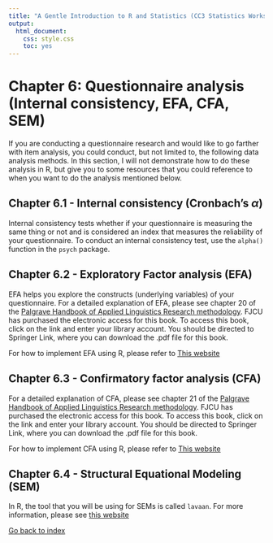 ```yaml
---
title: "A Gentle Introduction to R and Statistics (CC3 Statistics Workshop)"
output:
  html_document:
    css: style.css
    toc: yes
---
```


# Chapter 6: Questionnaire analysis (Internal consistency, EFA, CFA, SEM)

If you are conducting a questionnaire research and would like to go farther with item analysis, you could conduct, but not limited to, the following data analysis methods. In this section, I will not demonstrate how to do these analysis in R, but give you to some resources that you could reference to when you want to do the analysis mentioned below.

## Chapter 6.1 - Internal consistency (Cronbach's $\alpha$)
Internal consistency tests whether if your questionnaire is measuring the same thing or not and is considered an index that measures the reliability of your questionnaire. To conduct an internal consistency test, use the `alpha()` function in the `psych` package. 

## Chapter 6.2 - Exploratory Factor analysis (EFA)
EFA helps you explore the constructs (underlying variables) of your questionnaire. For a detailed explanation of EFA, please see chapter 20 of the [Palgrave Handbook of Applied Linguistics Research methodology](https://autorpa.lib.fju.edu.tw/login?url=https://doi.org/10.1057/978-1-137-59900-1). FJCU has purchased the electronic access for this book. To access this book, click on the link and enter your library account. You should be directed to Springer Link, where you can download the .pdf file for this book. 

For how to implement EFA using R, please refer to [This website](https://stats.idre.ucla.edu/spss/seminars/introduction-to-factor-analysis/a-practical-introduction-to-factor-analysis/)

## Chapter 6.3 - Confirmatory factor analysis (CFA) 
For a detailed explanation of CFA, please see chapter 21 of the [Palgrave Handbook of Applied Linguistics Research methodology](https://autorpa.lib.fju.edu.tw/login?url=https://doi.org/10.1057/978-1-137-59900-1). FJCU has purchased the electronic access for this book. To access this book, click on the link and enter your library account. You should be directed to Springer Link, where you can download the .pdf file for this book. 

For how to implement CFA using R, please refer to [This website](https://stats.idre.ucla.edu/r/seminars/rcfa/)

## Chapter 6.4 - Structural Equational Modeling (SEM)
In R, the tool that you will be using for SEMs is called `lavaan`. For more information, please see [this website](https://stats.idre.ucla.edu/r/seminars/rsem/)



[Go back to index](https://ludougan123234.github.io/Index.html)